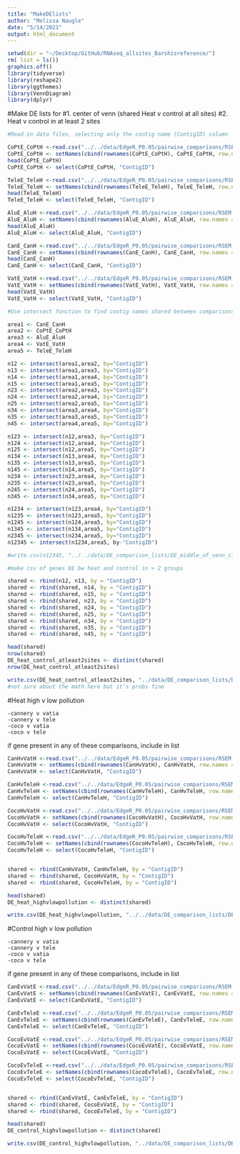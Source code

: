 ```yaml
---
title: "MakeDElists"
author: "Melissa Naugle"
date: "5/14/2021"
output: html_document
---
```


```r
setwd(dir = "~/Desktop/GitHub/RNAseq_allsites_Barshisreference/")
rm( list = ls())
graphics.off()
library(tidyverse) 
library(reshape2) 
library(ggthemes) 
library(VennDiagram)
library(dplyr)
```


#Make DE lists for 
#1. center of venn (shared Heat v control at all sites) 
#2. Heat v control in at least 2 sites 


```r
#Read in data files, selecting only the contig name (ContigID) column

CoPtE_CoPtH <-read.csv("../../data/EdgeR_P0.05/pairwise_comparisons/RSEM.isoform.counts.matrix.CoPt_E_vs_CoPt_H.edgeR.DE_results.P0.05_C2.DE.subset", sep = "\t")
CoPtE_CoPtH <- setNames(cbind(rownames(CoPtE_CoPtH), CoPtE_CoPtH, row.names = NULL), c("ContigID", colnames(CoPtE_CoPtH)))
head(CoPtE_CoPtH)
CoPtE_CoPtH <- select(CoPtE_CoPtH, "ContigID")

TeleE_TeleH <-read.csv("../../data/EdgeR_P0.05/pairwise_comparisons/RSEM.isoform.counts.matrix.Ftele_E_vs_Ftele_H.edgeR.DE_results.P0.05_C2.DE.subset", sep = "\t")
TeleE_TeleH <- setNames(cbind(rownames(TeleE_TeleH), TeleE_TeleH, row.names = NULL), c("ContigID", colnames(TeleE_TeleH)))
head(TeleE_TeleH)
TeleE_TeleH <- select(TeleE_TeleH, "ContigID")

AluE_AluH <-read.csv("../../data/EdgeR_P0.05/pairwise_comparisons/RSEM.isoform.counts.matrix.Falu_E_vs_Falu_H.edgeR.DE_results.P0.05_C2.DE.subset", sep = "\t")
AluE_AluH <- setNames(cbind(rownames(AluE_AluH), AluE_AluH, row.names = NULL), c("ContigID", colnames(AluE_AluH)))
head(AluE_AluH)
AluE_AluH <- select(AluE_AluH, "ContigID")

CanE_CanH <-read.csv("../../data/EdgeR_P0.05/pairwise_comparisons/RSEM.isoform.counts.matrix.Can_E_vs_Can_H.edgeR.DE_results.P0.05_C2.DE.subset", sep = "\t")
CanE_CanH <- setNames(cbind(rownames(CanE_CanH), CanE_CanH, row.names = NULL), c("ContigID", colnames(CanE_CanH)))
head(CanE_CanH)
CanE_CanH <- select(CanE_CanH, "ContigID")

VatE_VatH <-read.csv("../../data/EdgeR_P0.05/pairwise_comparisons/RSEM.isoform.counts.matrix.Vat_E_vs_Vat_H.edgeR.DE_results.P0.05_C2.DE.subset", sep = "\t")
VatE_VatH <- setNames(cbind(rownames(VatE_VatH), VatE_VatH, row.names = NULL), c("ContigID", colnames(VatE_VatH)))
head(VatE_VatH)
VatE_VatH <- select(VatE_VatH, "ContigID")

#Use intersect function to find contig names shared between comparisons. 

area1 <- CanE_CanH
area2 <- CoPtE_CoPtH
area3 <- AluE_AluH
area4 <- VatE_VatH
area5 <- TeleE_TeleH

n12 <- intersect(area1,area2, by="ContigID")
n13 <- intersect(area1,area3, by="ContigID")
n14 <- intersect(area1,area4, by="ContigID")
n15 <- intersect(area1,area5, by="ContigID")
n23 <- intersect(area2,area3, by="ContigID")
n24 <- intersect(area2,area4, by="ContigID")
n25 <- intersect(area2,area5, by="ContigID")
n34 <- intersect(area3,area4, by="ContigID")
n35 <- intersect(area3,area5, by="ContigID")
n45 <- intersect(area4,area5, by="ContigID")

n123 <- intersect(n12,area3, by="ContigID")
n124 <- intersect(n12,area4, by="ContigID")
n125 <- intersect(n12,area5, by="ContigID")
n134 <- intersect(n13,area4, by="ContigID")
n135 <- intersect(n13,area5, by="ContigID")
n145 <- intersect(n14,area5, by="ContigID")
n234 <- intersect(n23,area4, by="ContigID")
n235 <- intersect(n23,area5, by="ContigID")
n245 <- intersect(n24,area5, by="ContigID")
n345 <- intersect(n34,area5, by="ContigID")

n1234 <- intersect(n123,area4, by="ContigID")
n1235 <- intersect(n123,area5, by="ContigID")
n1245 <- intersect(n124,area5, by="ContigID")
n1345 <- intersect(n134,area5, by="ContigID")
n2345 <- intersect(n234,area5, by="ContigID")
n12345 <- intersect(n1234,area5, by-"ContigID")

#write.csv(n12345, "../../data/DE_comparison_lists/DE_middle_of_venn_classic_FDR0.05.csv", row.names = F)

#make csv of genes DE bw heat and control in > 2 groups 

shared <- rbind(n12, n13, by = "ContigID")
shared <- rbind(shared, n14, by = "ContigID")
shared <- rbind(shared, n15, by = "ContigID")
shared <- rbind(shared, n23, by = "ContigID")
shared <- rbind(shared, n24, by = "ContigID")
shared <- rbind(shared, n25, by = "ContigID")
shared <- rbind(shared, n34, by = "ContigID")
shared <- rbind(shared, n35, by = "ContigID")
shared <- rbind(shared, n45, by = "ContigID")

head(shared)
nrow(shared)
DE_heat_control_atleast2sites <- distinct(shared)
nrow(DE_heat_control_atleast2sites)

write.csv(DE_heat_control_atleast2sites, "../data/DE_comparison_lists/DE_heat_control_atleast2sites_05_14_21.csv", row.names = F)
#not sure about the math here but it's probs fine 

```

#Heat high v low pollution 

	-cannery v vatia
	-cannery v tele
	-coco v vatia
	-coco v tele 
	
if gene present in any of these comparisons, include in list  

```r
CanHvVatH <-read.csv("../../data/EdgeR_P0.05/pairwise_comparisons/RSEM.isoform.counts.matrix.Can_H_vs_Vat_H.edgeR.DE_results.P0.05_C2.DE.subset", sep = "\t")
CanHvVatH <- setNames(cbind(rownames(CanHvVatH), CanHvVatH, row.names = NULL), c("ContigID", colnames(CanHvVatH)))
CanHvVatH <- select(CanHvVatH, "ContigID")

CanHvTeleH <-read.csv("../../data/EdgeR_P0.05/pairwise_comparisons/RSEM.isoform.counts.matrix.Can_H_vs_Ftele_H.edgeR.DE_results.P0.05_C2.DE.subset", sep = "\t")
CanHvTeleH <- setNames(cbind(rownames(CanHvTeleH), CanHvTeleH, row.names = NULL), c("ContigID", colnames(CanHvTeleH)))
CanHvTeleH <- select(CanHvTeleH, "ContigID")

CocoHvVatH <-read.csv("../../data/EdgeR_P0.05/pairwise_comparisons/RSEM.isoform.counts.matrix.CoPt_H_vs_Vat_H.edgeR.DE_results.P0.05_C2.DE.subset", sep = "\t")
CocoHvVatH <- setNames(cbind(rownames(CocoHvVatH), CocoHvVatH, row.names = NULL), c("ContigID", colnames(CocoHvVatH)))
CocoHvVatH <- select(CocoHvVatH, "ContigID")

CocoHvTeleH <-read.csv("../../data/EdgeR_P0.05/pairwise_comparisons/RSEM.isoform.counts.matrix.CoPt_H_vs_Ftele_H.edgeR.DE_results.P0.05_C2.DE.subset", sep = "\t")
CocoHvTeleH <- setNames(cbind(rownames(CocoHvTeleH), CocoHvTeleH, row.names = NULL), c("ContigID", colnames(CocoHvTeleH)))
CocoHvTeleH <- select(CocoHvTeleH, "ContigID")


shared <- rbind(CanHvVatH, CanHvTeleH, by = "ContigID")
shared <- rbind(shared, CocoHvVatH, by = "ContigID")
shared <- rbind(shared, CocoHvTeleH, by = "ContigID")

head(shared)
DE_heat_highvlowpollution <- distinct(shared)

write.csv(DE_heat_highvlowpollution, "../../data/DE_comparison_lists/DE_heat_highvlowpollution_06_02_21.csv", row.names = F)

```


#Control high v low pollution 

	-cannery v vatia
	-cannery v tele
	-coco v vatia
	-coco v tele 
	
if gene present in any of these comparisons, include in list  

```r
CanEvVatE <-read.csv("../../data/EdgeR_P0.05/pairwise_comparisons/RSEM.isoform.counts.matrix.Can_E_vs_Vat_E.edgeR.DE_results.P0.05_C2.DE.subset", sep = "\t")
CanEvVatE <- setNames(cbind(rownames(CanEvVatE), CanEvVatE, row.names = NULL), c("ContigID", colnames(CanEvVatE)))
CanEvVatE <- select(CanEvVatE, "ContigID")

CanEvTeleE <-read.csv("../../data/EdgeR_P0.05/pairwise_comparisons/RSEM.isoform.counts.matrix.Can_E_vs_Ftele_E.edgeR.DE_results.P0.05_C2.DE.subset", sep = "\t")
CanEvTeleE <- setNames(cbind(rownames(CanEvTeleE), CanEvTeleE, row.names = NULL), c("ContigID", colnames(CanEvTeleE)))
CanEvTeleE <- select(CanEvTeleE, "ContigID")

CocoEvVatE <-read.csv("../../data/EdgeR_P0.05/pairwise_comparisons/RSEM.isoform.counts.matrix.CoPt_E_vs_Vat_E.edgeR.DE_results.P0.05_C2.DE.subset", sep = "\t")
CocoEvVatE <- setNames(cbind(rownames(CocoEvVatE), CocoEvVatE, row.names = NULL), c("ContigID", colnames(CocoEvVatE)))
CocoEvVatE <- select(CocoEvVatE, "ContigID")

CocoEvTeleE <-read.csv("../../data/EdgeR_P0.05/pairwise_comparisons/RSEM.isoform.counts.matrix.CoPt_E_vs_Ftele_E.edgeR.DE_results.P0.05_C2.DE.subset", sep = "\t")
CocoEvTeleE <- setNames(cbind(rownames(CocoEvTeleE), CocoEvTeleE, row.names = NULL), c("ContigID", colnames(CocoEvTeleE)))
CocoEvTeleE <- select(CocoEvTeleE, "ContigID")


shared <- rbind(CanEvVatE, CanEvTeleE, by = "ContigID")
shared <- rbind(shared, CocoEvVatE, by = "ContigID")
shared <- rbind(shared, CocoEvTeleE, by = "ContigID")

head(shared)
DE_control_highvlowpollution <- distinct(shared)

write.csv(DE_control_highvlowpollution, "../data/DE_comparison_lists/DE_control_highvlowpollution_05_14_21.csv", row.names = F)

```